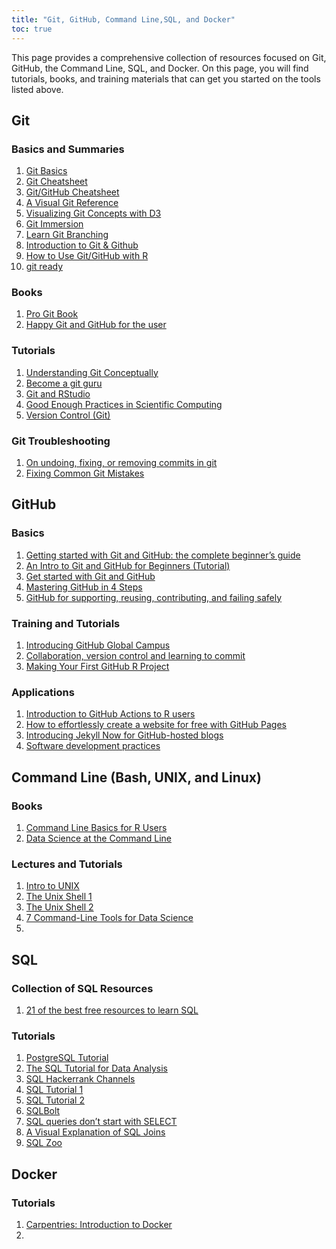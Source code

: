 ```yaml
---
title: "Git, GitHub, Command Line,SQL, and Docker"
toc: true
---
```


This page provides a comprehensive collection of resources focused on Git, GitHub, the Command Line, SQL, and Docker. On this page, you will find tutorials, books, and training materials that can get you started on the tools listed above.

## Git

### Basics and Summaries

1)  [Git Basics](https://www.theodinproject.com/lessons/foundations-git-basics)
2)  [Git Cheatsheet](https://anupamkumarkrishnan.hashnode.dev/git-cheatsheet)
3)  [Git/GitHub Cheatsheet](https://training.github.com/downloads/github-git-cheat-sheet/)
4)  [A Visual Git Reference](http://marklodato.github.io/visual-git-guide/index-en.html)
5)  [Visualizing Git Concepts with D3](http://onlywei.github.io/explain-git-with-d3/#)
6)  [Git Immersion](https://gitimmersion.com/)
7)  [Learn Git Branching](https://learngitbranching.js.org/)
8)  [Introduction to Git & Github](https://debadritaghosh.hashnode.dev/introduction-to-git-github)
9)  [How to Use Git/GitHub with R](https://rfortherestofus.com/2021/02/how-to-use-git-github-with-r/)
10) [git ready](https://gitready.com/)

### Books

1)  [Pro Git Book](https://git-scm.com/book/en/v2)
2)  [Happy Git and GitHub for the user](https://happygitwithr.com/)

### Tutorials

1)  [Understanding Git Conceptually](https://www.cduan.com/technical/git/)
2)  [Become a git guru](https://www.atlassian.com/git/tutorials)
3)  [Git and RStudio](https://rpubs.com/marschmi/105639)
4)  [Good Enough Practices in Scientific Computing](https://carpentries-incubator.github.io/good-enough-practices/index.html)
5)  [Version Control (Git)](https://missing.csail.mit.edu/2020/version-control/)

### Git Troubleshooting

1)  [On undoing, fixing, or removing commits in git](https://sethrobertson.github.io/GitFixUm/fixup.html)
2)  [Fixing Common Git Mistakes](https://maggieappleton.com/git-mistakes)

## GitHub

### Basics

1)  [Getting started with Git and GitHub: the complete beginner's guide](https://towardsdatascience.com/getting-started-with-git-and-github-6fcd0f2d4ac6)
2)  [An Intro to Git and GitHub for Beginners (Tutorial)](https://product.hubspot.com/blog/git-and-github-tutorial-for-beginners)
3)  [Get started with Git and GitHub](https://aosmith16.github.io/spring-r-topics/slides/week01_introduction_git_and_github.html#1)
4)  [Mastering GitHub in 4 Steps](https://frontenddoctor.hashnode.dev/mastering-github-in-4-steps)
5)  [GitHub for supporting, reusing, contributing, and failing safely](https://www.openscapes.org/blog/2022/05/27/github-illustrated-series/)

### Training and Tutorials

1)  [Introducing GitHub Global Campus](https://github.blog/2021-09-01-introducing-github-global-campus/)
2)  [Collaboration, version control and learning to commit](https://personalpages.manchester.ac.uk/staff/david.selby/rthritis/2021-03-12-git/)
3)  [Making Your First GitHub R Project](https://codehorizons.com/making-your-first-github-r-project/)

### Applications

1)  [Introduction to GitHub Actions to R users](https://beamilz.com/posts/series-gha/2022-series-gha-1-what-is/en/)
2)  [How to effortlessly create a website for free with GitHub Pages](https://towardsdatascience.com/how-to-create-a-free-github-pages-website-53743d7524e1)
3)  [Introducing Jekyll Now for GitHub-hosted blogs](https://www.jekyllnow.com/)
4)  [Software development practices](https://r-pkgs.org/software-development-practices.html)

## Command Line (Bash, UNIX, and Linux)

### Books

1)  [Command Line Basics for R Users](https://bash-intro.rsquaredacademy.com/)
2)  [Data Science at the Command Line](https://jeroenjanssens.com/dsatcl/)

### Lectures and Tutorials

1)  [Intro to UNIX](https://data-skills.github.io/unix-and-bash/)
2)  [The Unix Shell 1](https://swcarpentry.github.io/shell-novice/)
3)  [The Unix Shell 2](https://thejacksonlaboratory.github.io/introduction-to-hpc/)
4)  [7 Command-Line Tools for Data Science](https://jeroenjanssens.com/seven/)
5)  

## SQL

### Collection of SQL Resources

1)  [21 of the best free resources to learn SQL](https://code-love.com/2018/09/01/21-learn-sql/)

### Tutorials

1)  [PostgreSQL Tutorial](https://www.postgresqltutorial.com/)
2)  [The SQL Tutorial for Data Analysis](https://mode.com/sql-tutorial/introduction-to-sql/)
3)  [SQL Hackerrank Channels](https://www.hackerrank.com/domains/sql)
4)  [SQL Tutorial 1](https://www.w3schools.com/sql/)
5)  [SQL Tutorial 2](https://sqlzoo.net/wiki/SQL_Tutorial)
6)  [SQLBolt](https://sqlbolt.com/)
7)  [SQL queries don't start with SELECT](https://jvns.ca/blog/2019/10/03/sql-queries-don-t-start-with-select/)
8)  [A Visual Explanation of SQL Joins](https://blog.codinghorror.com/a-visual-explanation-of-sql-joins/)
9)  [SQL Zoo](https://sqlzoo.net/wiki/SQL_Tutorial)

## Docker

### Tutorials

1)  [Carpentries: Introduction to Docker](https://carpentries-incubator.github.io/docker-introduction/)
2)  [ ]()
